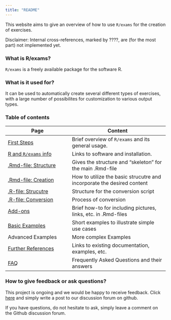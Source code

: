 ```yaml
---
title: "README"
---
```


This website aims to give an overview of how to use `R/exams` for the creation of exercises. 

Disclaimer: Internal cross-references, marked by ????, are (for the most part) not implemented yet. 

### What is R/exams? 

`R/exams` is a freely available package for the software R. 

### What is it used for? 

It can be used to automatically create several different types of exercises, with a large number of possibilites for customization to various output types. 

### Table of contents 

| Page | Content | 
|------|---------| 
| [First Steps](first-steps.qmd) | Brief overview of `R/exams` and its general usage. | 
| [R and `R/exams` info](r-exams.qmd) | Links to software and installation. | 
| [.Rmd-file: Structure](structure-Rmd.qmd) | Gives the structure and "skeleton" for the main .Rmd-file | 
| [.Rmd-file: Creation](creation-Rmd.qmd) | How to utilize the basic strucutre and incorporate the desired content | 
| [.R-file: Strucutre](structure-R.qmd) | Structure for the conversion script | 
| [.R-file: Conversion](conversion.qmd) | Process of conversion | 
| [Add-ons](add-ons.qmd) | Brief how-to for including pictures, links, etc. in .Rmd-files | 
| [Basic Examples](example1.qmd) | Short examples to illustrate simple use cases | 
| Advanced Examples | More complex Examples | 
| [Further References](ref.qmd) | Links to existing documentation, examples, etc. | 
| [FAQ](faq.qmd) | Frequently Asked Questions and their answers |

### How to give feedback or ask questions? 

This project is ongoing and we would be happy to receive feedback. 
Click [here](https://github.com/boku-stat/BOKU-Exams-Documentation/discussions) and simply write a post to our discussion forum on github. 

If you have questions, do not hesitate to ask, simply leave a comment on the Github discussion forum. 


